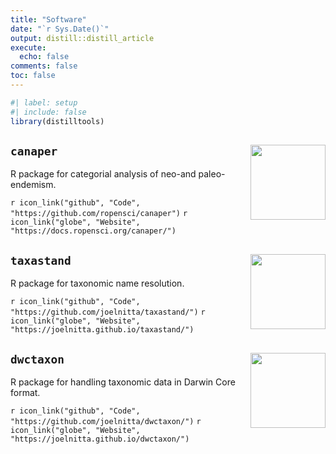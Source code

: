```yaml
---
title: "Software"
date: "`r Sys.Date()`"
output: distill::distill_article
execute:
  echo: false
comments: false
toc: false
---
```


```r
#| label: setup
#| include: false
library(distilltools)
```

## `canaper` <img src="https://github.com/ropensci/canaper/blob/main/man/figures/logo.png?raw=true" align="right" alt="" width="120" />

R package for categorial analysis of neo-and paleo-endemism.

`r icon_link("github", "Code", "https://github.com/ropensci/canaper")`
`r icon_link("globe", "Website", "https://docs.ropensci.org/canaper/")`

## `taxastand` <img src="https://github.com/joelnitta/taxastand/blob/main/man/figures/logo.png?raw=true" align="right" alt="" width="120" />

R package for taxonomic name resolution.

`r icon_link("github", "Code", "https://github.com/joelnitta/taxastand/")`
`r icon_link("globe", "Website", "https://joelnitta.github.io/taxastand/")`

## `dwctaxon` <img src="https://github.com/joelnitta/dwctaxon/blob/main/man/figures/logo.png?raw=true" align="right" alt="" width="120" />

R package for handling taxonomic data in Darwin Core format.

`r icon_link("github", "Code", "https://github.com/joelnitta/dwctaxon/")`
`r icon_link("globe", "Website", "https://joelnitta.github.io/dwctaxon/")`
